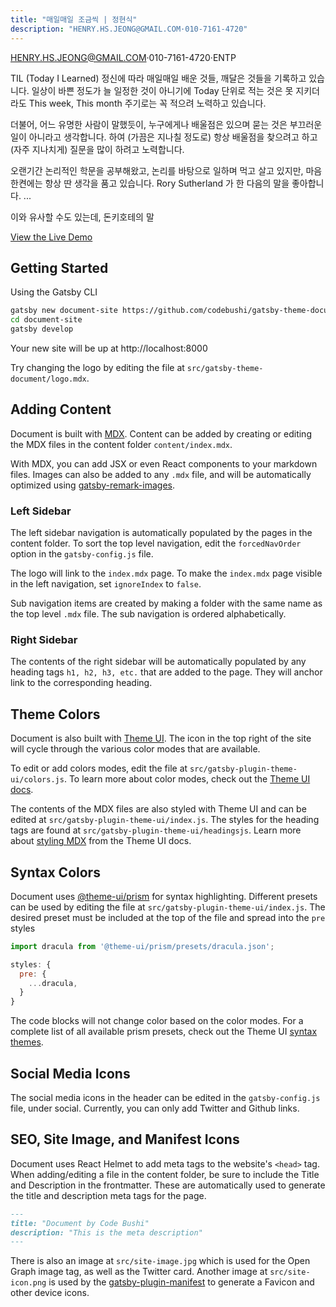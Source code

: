 ```yaml
---
title: "매일매일 조금씩 | 정현식"
description: "HENRY.HS.JEONG@GMAIL.COM·010-7161-4720"
---
```


HENRY.HS.JEONG@GMAIL.COM·010-7161-4720·ENTP

TIL (Today I Learned) 정신에 따라 매일매일 배운 것들, 깨달은 것들을 기록하고 있습니다. 일상이 바쁜 정도가 늘 일정한 것이 아니기에 Today 단위로 적는 것은 못 지키더라도 This week, This month 주기로는 꼭 적으려 노력하고 있습니다.

더불어, 어느 유명한 사람이 말했듯이, 누구에게나 배울점은 있으며 묻는 것은 부끄러운 일이 아니라고 생각합니다. 하여 (가끔은 지나칠 정도로) 항상 배울점을 찾으려고 하고 (자주 지나치게) 질문을 많이 하려고 노력합니다.

오랜기간 논리적인 학문을 공부해왔고, 논리를 바탕으로 일하며 먹고 살고 있지만, 마음 한켠에는 항상 딴 생각을 품고 있습니다. Rory Sutherland 가 한 다음의 말을 좋아합니다. ...

이와 유사할 수도 있는데, 돈키호테의 말

[View the Live Demo](https://gatsby-theme-document.netlify.com/)

## Getting Started

Using the Gatsby CLI

```bash
gatsby new document-site https://github.com/codebushi/gatsby-theme-document-example.git
cd document-site
gatsby develop
```

Your new site will be up at http://localhost:8000

Try changing the logo by editing the file at `src/gatsby-theme-document/logo.mdx`.

## Adding Content

Document is built with [MDX](https://mdxjs.com/). Content can be added by creating or editing the MDX files in the content folder `content/index.mdx`.

With MDX, you can add JSX or even React components to your markdown files. Images can also be added to any `.mdx` file, and will be automatically optimized using [gatsby-remark-images](https://www.gatsbyjs.org/packages/gatsby-remark-images/).

### Left Sidebar

The left sidebar navigation is automatically populated by the pages in the content folder. To sort the top level navigation, edit the `forcedNavOrder` option in the `gatsby-config.js` file.

The logo will link to the `index.mdx` page. To make the `index.mdx` page visible in the left navigation, set `ignoreIndex` to `false`.

Sub navigation items are created by making a folder with the same name as the top level `.mdx` file. The sub navigation is ordered alphabetically.

### Right Sidebar

The contents of the right sidebar will be automatically populated by any heading tags `h1, h2, h3, etc.` that are added to the page. They will anchor link to the corresponding heading.

## Theme Colors

Document is also built with [Theme UI](https://theme-ui.com). The icon in the top right of the site will cycle through the various color modes that are available.

To edit or add colors modes, edit the file at `src/gatsby-plugin-theme-ui/colors.js`. To learn more about color modes, check out the [Theme UI docs](https://theme-ui.com/color-modes).

The contents of the MDX files are also styled with Theme UI and can be edited at `src/gatsby-plugin-theme-ui/index.js`. The styles for the heading tags are found at `src/gatsby-plugin-theme-ui/headingsjs`. Learn more about [styling MDX](https://theme-ui.com/styling-mdx) from the Theme UI docs.

## Syntax Colors

Document uses [@theme-ui/prism](https://theme-ui.com/prism) for syntax highlighting. Different presets can be used by editing the file at `src/gatsby-plugin-theme-ui/index.js`. The desired preset must be included at the top of the file and spread into the `pre` styles

```javascript
import dracula from '@theme-ui/prism/presets/dracula.json';

styles: {
  pre: {
    ...dracula,
  }
}
```

The code blocks will not change color based on the color modes. For a complete list of all available prism presets, check out the Theme UI [syntax themes](https://theme-ui.com/prism#syntax-themes).

## Social Media Icons

The social media icons in the header can be edited in the `gatsby-config.js` file, under social. Currently, you can only add Twitter and Github links.

## SEO, Site Image, and Manifest Icons

Document uses React Helmet to add meta tags to the website's `<head>` tag. When adding/editing a file in the content folder, be sure to include the Title and Description in the frontmatter. These are automatically used to generate the title and description meta tags for the page.

```md
---
title: "Document by Code Bushi"
description: "This is the meta description"
---
```

There is also an image at `src/site-image.jpg` which is used for the Open Graph image tag, as well as the Twitter card. Another image at `src/site-icon.png` is used by the [gatsby-plugin-manifest](https://www.gatsbyjs.org/packages/gatsby-plugin-manifest/) to generate a Favicon and other device icons.
